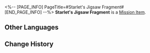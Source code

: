 <%-- [PAGE_INFO]
PageTitle=#Starlet's Jigsaw Fragment#
[END_PAGE_INFO] --%>
{{Item Infobox
|id          = 140474
|image       = Item Starlet's Jigsaw Fragment.png{{subst:void|<!--$UPLOAD:<<SpriteOutput/ItemFigures/140400.png>-<Item Starlet's Jigsaw Fragment.png>-<Item Icons>>-->}}
|type        = Mission Item
|invCategory = Missions
|rarity      = 3
|effect      = 
|description = This fragment appears to have been a part of a certain Dream Jigsaw.<br />You can feel from it a mixture of yearning and anticipation for the future.
}}
'''Starlet's Jigsaw Fragment''' is a [[Mission Item]].

==Other Languages==
{{Other Languages
|en   = Starlet's Jigsaw Fragment
|zhs  = 小星星的筑梦碎片
|zht  = 小星星的築夢碎片
|ja   = リトルスターのドリームメイクパズルの欠片
|ko   = 별이의 꿈 건축 조각
|es   = Fragmento del rompecabezas de Estrellita
|fr   = Fragment émotionnel de Starlet
|ru   = Фрагмент мозаики Звёздочки
|th   = ชิ้นส่วนสร้างฝันของดาวน้อย
|vi   = Mảnh Ghép Xây Mộng Của Ngôi Sao Nhỏ
|de   = Sternchens Puzzleteil
|id   = Serpihan Mimpi Starlet
|pt   = Fragmento de Quebra-Cabeça do Estrelita
}}

==Change History==
{{Change History|2.1}}